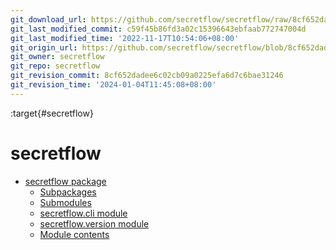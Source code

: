 ```yaml
---
git_download_url: https://github.com/secretflow/secretflow/raw/8cf652dadee6c02cb09a0225efa6d7c6bae31246/docs/source/modules.rst
git_last_modified_commit: c59f45b86fd3a02c15396643ebfaab772747004d
git_last_modified_time: '2022-11-17T10:54:06+08:00'
git_origin_url: https://github.com/secretflow/secretflow/blob/8cf652dadee6c02cb09a0225efa6d7c6bae31246/docs/source/modules.rst
git_owner: secretflow
git_repo: secretflow
git_revision_commit: 8cf652dadee6c02cb09a0225efa6d7c6bae31246
git_revision_time: '2024-01-04T11:45:08+08:00'
---
```


:target{#secretflow}

# secretflow

<TableOfContents>


  - [secretflow package](secretflow.mdx)
    - [Subpackages](secretflow.mdx#subpackages)
    - [Submodules](secretflow.mdx#submodules)
    - [secretflow.cli module](secretflow.mdx#module-secretflow.cli)
    - [secretflow.version module](secretflow.mdx#module-secretflow.version)
    - [Module contents](secretflow.mdx#module-secretflow)
</TableOfContents>
